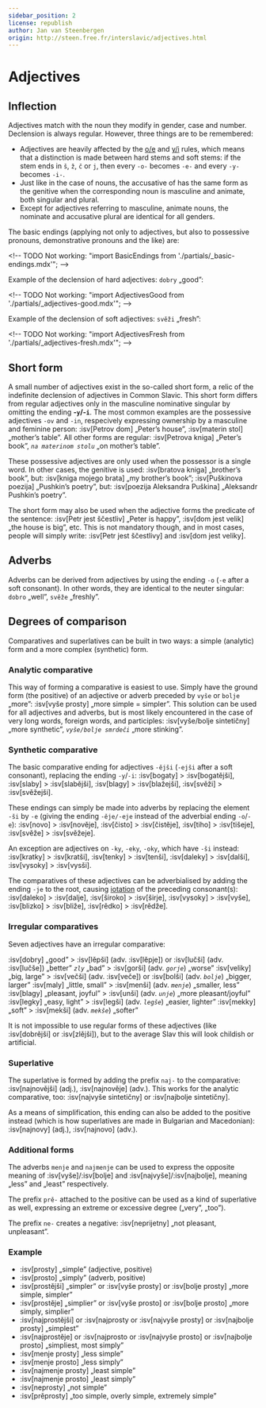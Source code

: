 ```yaml
---
sidebar_position: 2
license: republish
author: Jan van Steenbergen
origin: http://steen.free.fr/interslavic/adjectives.html
---
```


# Adjectives

## Inflection

Adjectives match with the noun they modify in gender, case and number. Declension is always regular. However, three things are to be remembered:

- Adjectives are heavily affected by the [o/e][1] and [y/i][2] rules, which means that a distinction is made between hard stems and soft stems: if the stem ends in `š`, `ž`, `č` or `j`, then every `-o-` becomes `-e-` and every `-y-` becomes `-i-`.
- Just like in the case of nouns, the accusative of has the same form as the genitive when the corresponding noun is masculine and animate, both singular and plural.
- Except for adjectives referring to masculine, animate nouns, the nominate and accusative plural are identical for all genders.

The basic endings (applying not only to adjectives, but also to possessive pronouns, demonstrative pronouns and the like) are:

\<!-- TODO Not working: "import BasicEndings from './partials/\_basic-endings.mdx'"; -->

Example of the declension of hard adjectives: `dobry` „good”:

\<!-- TODO Not working: "import AdjectivesGood from './partials/\_adjectives-good.mdx'"; -->

Example of the declension of soft adjectives: `svěži` „fresh”:

\<!-- TODO Not working: "import AdjectivesFresh from './partials/\_adjectives-fresh.mdx'"; -->

## Short form

A small number of adjectives exist in the so-called short form, a relic of the indefinite declension of adjectives in Common Slavic. This short form differs from regular adjectives only in the masculine nominative singular by omitting the ending **-`y`/-`i`**. The most common examples are the possessive adjectives `-ov` and `-in`, respecively expressing ownership by a masculine and feminine person: :isv[Petrov dom] „Peter’s house”, :isv[materin stol] „mother’s table”. All other forms are regular: :isv[Petrova kniga] „Peter’s book”, _`na materinom stolu`_ „on mother’s table”.

These possessive adjectives are only used when the possessor is a single word. In other cases, the genitive is used: :isv[bratova kniga] „brother’s book”, but: :isv[kniga mojego brata] „my brother’s book”; :isv[Puškinova poezija] „Pushkin’s poetry”, but: :isv[poezija Aleksandra Puškina] „Aleksandr Pushkin’s poetry”.

The short form may also be used when the adjective forms the predicate of the sentence: :isv[Petr jest ščestliv] „Peter is happy”, :isv[dom jest velik] „the house is big”, etc. This is not mandatory though, and in most cases, people will simply write: :isv[Petr jest ščestlivy] and :isv[dom jest veliky].

## Adverbs

Adverbs can be derived from adjectives by using the ending `-o` (`-e` after a soft consonant). In other words, they are identical to the neuter singular: `dobro` „well”, `svěže` „freshly”.

## Degrees of comparison

Comparatives and superlatives can be built in two ways: a simple (analytic) form and a more complex (synthetic) form.

### Analytic comparative

This way of forming a comparative is easiest to use. Simply have the ground form (the positive) of an adjective or adverb preceded by `vyše` or `bolje` „more”: :isv[vyše prosty] „more simple = simpler”. This solution can be used for all adjectives and adverbs, but is most likely encountered in the case of very long words, foreign words, and participles: :isv[vyše/bolje sintetičny] „more synthetic”, _`vyše/bolje smrdeči`_ „more stinking”.

### Synthetic comparative

The basic comparative ending for adjectives `-ějši` (`-ejši` after a soft consonant), replacing the ending `-y`/`-i`: :isv[bogaty] > :isv[bogatějši], :isv[slaby] > :isv[slabějši], :isv[blagy] > :isv[blažejši], :isv[svěži] > :isv[svěžejši].

These endings can simply be made into adverbs by replacing the element `-ši` by `-e` (giving the ending `-ěje/-eje` instead of the adverbial ending `-o`/`-e`): :isv[novo] > :isv[nověje], :isv[čisto] > :isv[čistěje], :isv[tiho] > :isv[tišeje], :isv[svěže] > :isv[svěžeje].

An exception are adjectives on `-ky`, `-eky`, `-oky`, which have `-ši` instead: :isv[kratky] > :isv[kratši], :isv[tenky] > :isv[tenši], :isv[daleky] > :isv[dalši], :isv[vysoky] > :isv[vysši].

The comparatives of these adjectives can be adverbialised by adding the ending `-je` to the root, causing [iotation][3] of the preceding consonant(s): :isv[daleko] > :isv[dalje], :isv[široko] > :isv[širje], :isv[vysoky] > :isv[vyše], :isv[blizko] > :isv[bliže], :isv[rědko] > :isv[rědže].

### Irregular comparatives

Seven adjectives have an irregular comparative:

:isv[dobry] „good” > :isv[lěpši] (adv. :isv[lěpje]) or :isv[lučši] (adv. :isv[lučše]) „better”
_`zly`_ „bad” > :isv[gorši] (adv. _`gorje`_) „worse”
:isv[veliky] „big, large” > :isv[večši] (adv. :isv[veče]) or :isv[bolši] (adv. _`bolje`_) „bigger, larger”
:isv[maly] „little, small” > :isv[menši] (adv. _`menje`_) „smaller, less”
:isv[blagy] „pleasant, joyful” > :isv[unši] (adv. _`unje`_) „more pleasant/joyful”
:isv[legky] „easy, light” > :isv[legši] (adv. _`legše`_) „easier, lighter”
:isv[mekky] „soft” > :isv[mekši] (adv. _`mekše`_) „softer”

It is not impossible to use regular forms of these adjectives (like :isv[dobrějši] or :isv[zlějši]), but to the average Slav this will look childish or artificial.

### Superlative

The superlative is formed by adding the prefix `naj-` to the comparative: :isv[najnovějši] (adj.), :isv[najnověje] (adv.). This works for the analytic comparative, too: :isv[najvyše sintetičny] or :isv[najbolje sintetičny].

As a means of simplification, this ending can also be added to the positive instead (which is how superlatives are made in Bulgarian and Macedonian): :isv[najnovy] (adj.), :isv[najnovo] (adv.).

### Additional forms

The adverbs `menje` and `najmenje` can be used to express the opposite meaning of :isv[vyše]/:isv[bolje] and :isv[najvyše]/:isv[najbolje], meaning „less” and „least” respectively.

The prefix `prě-` attached to the positive can be used as a kind of superlative as well, expressing an extreme or excessive degree („very”, „too”).

The prefix `ne-` creates a negative: :isv[neprijetny] „not pleasant, unpleasant”.

### Example

- :isv[prosty] „simple” (adjective, positive)
- :isv[prosto] „simply” (adverb, positive)
- :isv[prostějši] „simpler” or :isv[vyše prosty] or :isv[bolje prosty] „more simple, simpler”
- :isv[prostěje] „simplier” or :isv[vyše prosto] or :isv[bolje prosto] „more simply, simplier”
- :isv[najprostějši] or :isv[najprosty or :isv[najvyše prosty] or :isv[najbolje prosty] „simplest”
- :isv[najprostěje] or :isv[najprosto or :isv[najvyše prosto] or :isv[najbolje prosto] „simpliest, most simply”
- :isv[menje prosty] „less simple”
- :isv[menje prosto] „less simply”
- :isv[najmenje prosty] „least simple”
- :isv[najmenje prosto] „least simply”
- :isv[neprosty] „not simple”
- :isv[prěprosty] „too simple, overly simple, extremely simple”

[1]: ../phonology.mdx#o

[2]: ../phonology.mdx#y

[3]: ../phonology.mdx#iotation
